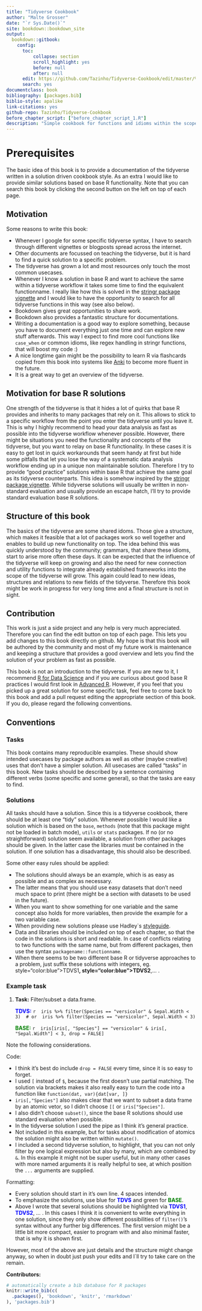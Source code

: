 ```yaml
--- 
title: "Tidyverse Cookbook"
author: "Malte Grosser"
date: "`r Sys.Date()`"
site: bookdown::bookdown_site
output:
  bookdown::gitbook:
    config:
      toc:
          collapse: section
          scroll_highlight: yes
          before: null
          after: null
      edit: https://github.com/Tazinho/Tidyverse-Cookbook/edit/master/%s
      search: yes
documentclass: book
bibliography: [packages.bib]
biblio-style: apalike
link-citations: yes
github-repo: Tazinho/Tidyverse-Cookbook
before_chapter_script: ["before_chapter_script_1.R"]
description: "Simple cookbook for functions and idioms within the scope of the tidyverse."
---
```


# Prerequisites {-}

The basic idea of this book is to provide a documentation of the tidyverse written in a solution driven cookbook style. As an extra I would like to provide similar solutions based on base R functionality. Note that you can search this book by clicking the second button on the left on top of each page.

## Motivation
Some reasons to write this book:

* Whenever I google for some specific tidyverse syntax, I have to search through different vignettes or blogposts spread across the internet.
* Other documents are focussed on teaching the tidyverse, but it is hard to find a quick solution to a specific problem.
* The tidyverse has grown a lot and most resources only touch the most common usecases.
* Whenever I know a solution in base R and want to achieve the same within a tidyverse workflow it takes some time to find the equivalent functionname. I really like how this is solved in the [stringr package vignette](https://cran.r-project.org/web/packages/stringr/vignettes/stringr.html) and I would like to have the opportunity to search for all tidyverse functions in this way (see also below).
* Bookdown gives great opportunities to share work.
* Bookdown also provides a fantastic structure for documentations.
* Writing a documentation is a good way to explore something, because you have to document everything just one time and can explore new stuff afterwards. This way I expect to find more cool functions like `case_when` or common idioms, like regex handling in stringr functions, that will boost my code :)
* A nice longtime gain might be the possibility to learn R via flashcards copied from this book into systems like [Anki](https://apps.ankiweb.net/) to become more fluent in the future.
* It is a great way to get an overview of the tidyverse.

## Motivation for base R solutions
One strength of the tidyverse is that it hides a lot of quirks that base R provides and inherits to many packages that rely on it. This allows to stick to a specific workflow from the point you enter the tidyverse until you leave it. This is why I highly recommend to head your data analysis as fast as possible into the tidyverse workflow whenever possible. However, there might be situations you need the functionality and concepts of the tidyverse, but you want to relay on base R functionality. In these cases it is easy to get lost in quick workarounds that seem handy at first but hide some pitfalls that let you lose the way of a systematic data analysis workflow ending up in a unique non maintainable solution. Therefore I try to provide "good practice" solutions within base R that achieve the same goal as its tidyverse counterparts. This idea is somehow inspired by the [stringr package vignette](https://cran.r-project.org/web/packages/stringr/vignettes/stringr.html). While tidyverse solutions will usually be written in non-standard evaluation and usually provide an escape hatch, I'll try to provide standard evaluation base R solutions.

## Structure of this book
The basics of the tidyverse are some shared idoms. Those give a structure, which makes it feasible that a lot of packages work so well together and enables to build up new functionality on top. The idea behind this was quickly understood by the community; grammars, that share these idioms, start to arise more often these days. It can be expected that the influence of the tidyverse will keep on growing and also the need for new connection and utility functions to integrate already established frameworks into the scope of the tidyverse will grow. This again could lead to new ideas, structures and relations to new fields of the tidyverse. Therefore this book might be work in progress for very long time and a final structure is not in sight.

## Contribution
This work is just a side project and any help is very much appreciated. Therefore you can find the edit button on top of each page. This lets you add changes to this book directly on github. My hope is that this book will be authored by the community and most of my future work is maintenance and keeping a structure that provides a good overview and lets you find the solution of your problem as fast as possible. 

This book is not an introduction to the tidyverse. If you are new to it, I recommend [R for Data Science](http://r4ds.had.co.nz/) and if you are curious about good base R practices I would first look in [Advanced R](http://adv-r.had.co.nz/). However, if you feel that you picked up a great solution for some specific task, feel free to come back to this book and add a pull request editing the appropriate section of this book. If you do, please regard the following conventions.

## Conventions

### Tasks
This book contains many reproducible examples. These should show intended usecases by package authors as well as other (maybe creative) uses that don't have a simpler solution. All usecases are called "tasks" in this book. New tasks should be described by a sentence containing different verbs (some specific and some general), so that the tasks are easy to find.

### Solutions
All tasks should have a solution. Since this is a tidyverse cookbook, there should be at least one "tidy" solution. Whenever possible I would like a solution which is based on the `base`, `methods` (note that this package might not be loaded in batch mode), `utils` or `stats` packages. If no (or no straightforward) solution seem available, a solution from other packages should be given. In the latter case the libraries must be contained in the solution. If one solution has a disadvantage, this should also be described.

Some other easy rules should be applied:

* The solutions should always be an example, which is as easy as possible and as complex as necessary.
* The latter means that you should use easy datasets that don't need much space to print (there might be a section with datasets to be used in the future).
* When you want to show something for one variable and the same concept also holds for more variables, then provide the example for a two variable case.
* When providing new solutions please use Hadley`s [styleguide](http://adv-r.had.co.nz/Style.html).
* Data and libraries should be included on top of each chapter, so that the code in the solutions is short and readable. In case of conflicts relating to two functions with the same name, but from different packages, then use the syntax `packagename::functionname`.
* When there seems to be two different base R or tidyverse approaches to a problem, just suffix these solutions with integers, eg. style="color:blue">TDVS1</span>__, style="color:blue">TDVS2</span>__,... .

### Example task

1. **Task:** Filter/subset a data.frame.

    __<span style="color:blue">TDVS:</span>__
    ```r
    iris %>% filter(Species == "versicolor" & Sepal.Width < 3)
    # or
    iris %>% filter(Species == "versicolor", Sepal.Width < 3)
    ```

    __<span style="color:green">BASE:</span>__
    ```r
    iris[iris[, "Species"] == "versicolor" & iris[, "Sepal.Width"] < 3, drop = FALSE]
    ```

Note the following considerations.

Code:

* I think it's best do include `drop = FALSE` every time, since it is so easy to forget.
* I used `[` instead of `$`, because the first doesn't use partial matching. The solution via brackets makes it also really easy to turn the code into a function like `function(dat, var){dat[var, ]}`
* `iris[,"Species"]` also makes clear that we want to subset a data frame by an atomic vetor, so I didn't choose `[[` or `iris["Species"]`. 
* I also didn't choose `subset()`, since the base R solutions should use standard evaluation when possible.
* In the tidyverse solution I used the pipe as I think it's general practice. 
* Not included in this example, but for tasks about modification of atomics the solution might also be written within `mutate()`. 
* I included a second tidyverse solution, to highlight, that you can not only filter by one logical expression but also by many, which are combined by `&`. In this example it might not be super useful, but in many other cases with more named arguments it is really helpful to see, at which position the `...` arguments are supplied.

Formatting: 

* Every solution should start in it's own line. 4 spaces intended.
* To emphasize the solutions, use blue for __<span style="color:blue">TDVS</span>__ and green for __<span style="color:green">BASE</span>__.
* Above I wrote that several solutions should be highlighted via __<span style="color:blue">TDVS1</span>__, __<span style="color:blue">TDVS2</span>__, ... . In this cases I think it is convenient to write everything in one solution, since they only show different possibilities of `filter()`'s syntax without any further big differences. The first version might be a little bit more compact, easier to program with and also minimal faster, that is why it is shown first.

However, most of the above are just details and the structure might change anyway, so when in doubt just push your edits and I`ll try to take care on the remain.

**Contributors:**

```r
# automatically create a bib database for R packages
knitr::write_bib(c(
  .packages(), 'bookdown', 'knitr', 'rmarkdown'
), 'packages.bib')
```

